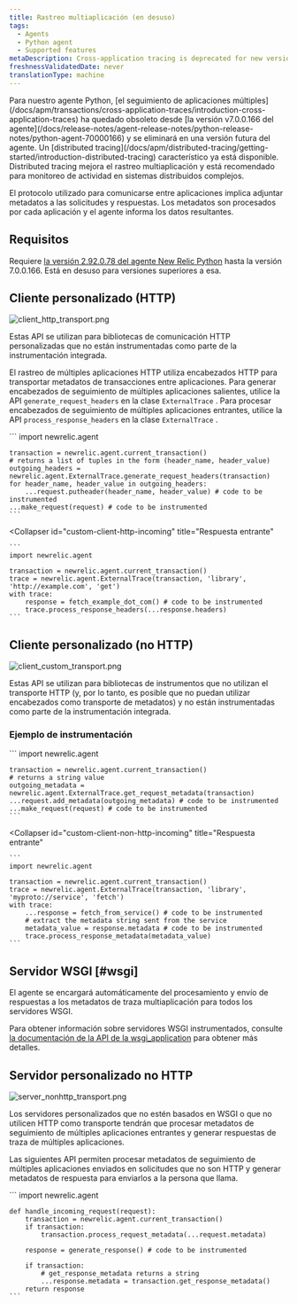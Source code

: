 ```yaml
---
title: Rastreo multiaplicación (en desuso)
tags:
  - Agents
  - Python agent
  - Supported features
metaDescription: Cross-application tracing is deprecated for new versions of the New Relic Python agent.
freshnessValidatedDate: never
translationType: machine
---
```


<Callout variant="important">
  Para nuestro agente Python, [el seguimiento de aplicaciones múltiples](/docs/apm/transactions/cross-application-traces/introduction-cross-application-traces) ha quedado obsoleto desde [la versión v7.0.0.166 del agente](/docs/release-notes/agent-release-notes/python-release-notes/python-agent-70000166) y se eliminará en una versión futura del agente. Un [distributed tracing](/docs/apm/distributed-tracing/getting-started/introduction-distributed-tracing) característico ya está disponible. Distributed tracing mejora el rastreo multiaplicación y está recomendado para monitoreo de actividad en sistemas distribuidos complejos.
</Callout>

El protocolo utilizado para comunicarse entre aplicaciones implica adjuntar metadatos a las solicitudes y respuestas. Los metadatos son procesados por cada aplicación y el agente informa los datos resultantes.

## Requisitos

Requiere [la versión 2.92.0.78 del agente New Relic Python](/docs/release-notes/agent-release-notes/python-release-notes/python-agent-292078) hasta la versión 7.0.0.166. Está en desuso para versiones superiores a esa.

## Cliente personalizado (HTTP)

<img
  title="client_http_transport.png"
  alt="client_http_transport.png"
  src="/images/apm_diagram_python-diagram-app-tracing.webp"
/>

Estas API se utilizan para bibliotecas de comunicación HTTP personalizadas que no están instrumentadas como parte de la instrumentación integrada.

El rastreo de múltiples aplicaciones HTTP utiliza encabezados HTTP para transportar metadatos de transacciones entre aplicaciones. Para generar encabezados de seguimiento de múltiples aplicaciones salientes, utilice la API `generate_request_headers` en la clase `ExternalTrace` . Para procesar encabezados de seguimiento de múltiples aplicaciones entrantes, utilice la API `process_response_headers` en la clase `ExternalTrace` .

<CollapserGroup>
  <Collapser
    id="custom-client-http-outgoing"
    title="Solicitudes salientes"
  >
    ```
    import newrelic.agent

    transaction = newrelic.agent.current_transaction()
    # returns a list of tuples in the form (header_name, header_value)
    outgoing_headers = newrelic.agent.ExternalTrace.generate_request_headers(transaction)
    for header_name, header_value in outgoing_headers:
        ...request.putheader(header_name, header_value) # code to be instrumented
    ...make_request(request) # code to be instrumented
    ```
  </Collapser>

  <Collapser
    id="custom-client-http-incoming"
    title="Respuesta entrante"
  >
    ```
    import newrelic.agent

    transaction = newrelic.agent.current_transaction()
    trace = newrelic.agent.ExternalTrace(transaction, 'library', 'http://example.com', 'get')
    with trace:
        response = fetch_example_dot_com() # code to be instrumented
        trace.process_response_headers(...response.headers)
    ```
  </Collapser>
</CollapserGroup>

## Cliente personalizado (no HTTP)

<img
  title="client_custom_transport.png"
  alt="client_custom_transport.png"
  src="/images/apm_diagram_client-custom-transport.webp"
/>

Estas API se utilizan para bibliotecas de instrumentos que no utilizan el transporte HTTP (y, por lo tanto, es posible que no puedan utilizar encabezados como transporte de metadatos) y no están instrumentadas como parte de la instrumentación integrada.

### Ejemplo de instrumentación

<CollapserGroup>
  <Collapser
    id="custom-client-non-http-outgoing"
    title="Solicitudes salientes"
  >
    ```
    import newrelic.agent

    transaction = newrelic.agent.current_transaction()
    # returns a string value
    outgoing_metadata = newrelic.agent.ExternalTrace.get_request_metadata(transaction)
    ...request.add_metadata(outgoing_metadata) # code to be instrumented
    ...make_request(request) # code to be instrumented
    ```
  </Collapser>

  <Collapser
    id="custom-client-non-http-incoming"
    title="Respuesta entrante"
  >
    ```
    import newrelic.agent

    transaction = newrelic.agent.current_transaction()
    trace = newrelic.agent.ExternalTrace(transaction, 'library', 'myproto://service', 'fetch')
    with trace:
        ...response = fetch_from_service() # code to be instrumented
        # extract the metadata string sent from the service
        metadata_value = response.metadata # code to be instrumented
        trace.process_response_metadata(metadata_value)
    ```
  </Collapser>
</CollapserGroup>

## Servidor WSGI [#wsgi]

<Callout variant="tip">
  El agente se encargará automáticamente del procesamiento y envío de respuestas a los metadatos de traza multiaplicación para todos los servidores WSGI.
</Callout>

Para obtener información sobre servidores WSGI instrumentados, consulte [la documentación de la API de la wsgi_application](/docs/agents/python-agent/python-agent-api/wsgi_application) para obtener más detalles.

## Servidor personalizado no HTTP

<img
  title="server_nonhttp_transport.png"
  alt="server_nonhttp_transport.png"
  src="/images/apm_diagram_python-nonhttp-transport.webp"
/>

Los servidores personalizados que no estén basados en WSGI o que no utilicen HTTP como transporte tendrán que procesar metadatos de seguimiento de múltiples aplicaciones entrantes y generar respuestas de traza de múltiples aplicaciones.

Las siguientes API permiten procesar metadatos de seguimiento de múltiples aplicaciones enviados en solicitudes que no son HTTP y generar metadatos de respuesta para enviarlos a la persona que llama.

<CollapserGroup>
  <Collapser
    id="custom-non-http-server-example"
    title="Ejemplo de instrumentación"
  >
    ```
    import newrelic.agent

    def handle_incoming_request(request):
        transaction = newrelic.agent.current_transaction()
        if transaction:
        	transaction.process_request_metadata(...request.metadata)

        response = generate_response() # code to be instrumented

        if transaction:
        	# get_response_metadata returns a string
            ...response.metadata = transaction.get_response_metadata()
        return response
    ```
  </Collapser>
</CollapserGroup>
